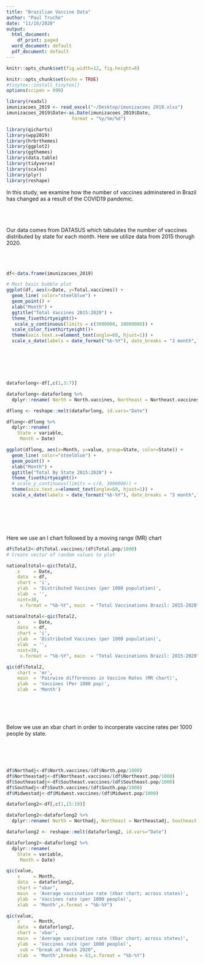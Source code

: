 ```yaml
---
title: "Brazilian Vaccine Data"
author: "Paul Truche"
date: "11/16/2020"
output:
  html_document:
    df_print: paged
  word_document: default
  pdf_document: default
---
```


```r
knitr::opts_chunk$set(fig.width=12, fig.height=8) 
```

```r
knitr::opts_chunk$set(echo = TRUE)
#tinytex::install_tinytex()
options(scipen = 999)
```

```r
library(readxl)
imunizacoes_2019 <- read_excel("~/Desktop/imunizacoes 2019.xlsx")
imunizacoes_2019$Date<-as.Date(imunizacoes_2019$Date,
                        format = "%y/%m/%d")
```

```r
library(qicharts)
library(wpp2019)
library(hrbrthemes)
library(ggplot2)
library(ggthemes)
library(data.table)
library(tidyverse)
library(scales)
library(plyr)
library(reshape)
```

In this study, we examine how the number of vaccines adminstered in Brazil has changed as a result of the COVID19 pandemic.
<br><br><br><br>

Our data comes from DATASUS which tabulates the number of vaccines distributed by state for each month.  Here we utilize data from 2015 thorugh 2020.
<br><br><br><br>

```r
df<-data.frame(imunizacoes_2019)

# Most basic bubble plot
ggplot(df, aes(x=Date, y=Total.vaccines)) +
  geom_line( color="steelblue") + 
  geom_point() +
  xlab("Month") +
  ggtitle("Total Vaccines 2015:2020") +
  theme_fivethirtyeight()+
   scale_y_continuous(limits = c(3000000, 18000000)) +
  scale_color_fivethirtyeight()+
  theme(axis.text.x=element_text(angle=60, hjust=1)) +
  scale_x_date(labels = date_format("%b-%Y"), date_breaks = "3 month",limit=c(as.Date("2015-01-01"),as.Date("2020-02-11")))
```
<br><br><br><br>

```r
dataforlong<-df[,c(1,3:7)]

dataforlong<-dataforlong %>% 
  dplyr::rename( North = North.vaccines, Northeast = Northeast.vaccines, Southeast =Southeast.vaccines , South =South.vaccines, Midwest =Midwest.vaccines)

dflong <- reshape::melt(dataforlong, id.vars="Date")

dflong<-dflong %>% 
  dplyr::rename(
    State = variable,
     Month = Date)

ggplot(dflong, aes(x=Month, y=value, group=State, color=State)) +
  geom_line( color="steelblue") + 
  geom_point() +
  xlab("Month") +
  ggtitle("Total By State 2015:2020") +
  theme_fivethirtyeight()+
  # scale_y_continuous(limits = c(0, 3000000)) +
  theme(axis.text.x=element_text(angle=60, hjust=1)) +
  scale_x_date(labels = date_format("%b-%Y"), date_breaks = "3 month",limit=c(as.Date("2015-01-01"),as.Date("2020-02-11")))
```
<br><br><br><br>

Here we use an I chart followed by a moving range (MR) chart

```r
df$Total2<-df$Total.vaccines/(df$Total.pop/1000)
# Create vector of random values to plot

nationaltotal<-qic(Total2,
    x     = Date,
    data  = df,
    chart = 'i',
    ylab  = 'Distributed Vaccines (per 1000 population)',
    xlab  = '',
    nint=30,
     x.format = "%b-%Y", main  = "Total Vaccinations Brazil: 2015-2020",sub ="")

nationaltotal<-qic(Total2,
    x     = Date,
    data  = df,
    chart = 'i',
    ylab  = 'Distributed Vaccines (per 1000 population)',
    xlab  = '',
    nint=30,
     x.format = "%b-%Y", main  = "Total Vaccinations Brazil: 2015-2020",sub ="Break at March 2020", breaks=63)

qic(df$Total2,
    chart = 'mr',
    main  = 'Pairwise differences in Vaccine Rates (MR chart)',
    ylab  = 'Vaccines (Per 1000 pop)',
    xlab  = 'Month')
```
<br><br><br><br>
Below we use an xbar chart in order to incorperate vaccine rates per 1000 people by state.  
<br><br><br><br>

```r

df$Northadj<-df$North.vaccines/(df$North.pop/1000)
df$Northeastadj<-df$Northeast.vaccines/(df$Northeast.pop/1000)
df$Southeastadj<-df$Southeast.vaccines/(df$Southeast.pop/1000)
df$Southadj<-df$South.vaccines/(df$South.pop/1000)
df$Midwestadj<-df$Midwest.vaccines/(df$Midwest.pop/1000)

dataforlong2<-df[,c(1,15:19)]

dataforlong2<-dataforlong2 %>% 
  dplyr::rename( North = Northadj, Northeast = Northeastadj, Southeast =Southeastadj , South =Southadj, Midwest = Midwestadj)

dataforlong2 <- reshape::melt(dataforlong2, id.vars="Date")

dataforlong2<-dataforlong2 %>% 
  dplyr::rename(
    State = variable,
     Month = Date)

qic(value, 
    x     = Month, 
    data  = dataforlong2,
    chart = "xbar",
    main  = 'Average vaccination rate (Xbar chart; across states)',
    ylab  = 'Vaccines rate (per 1000 people)',
    xlab  = 'Month',x.format = "%b-%Y")

qic(value, 
    x     = Month, 
    data  = dataforlong2,
    chart = 'xbar',
    main  = 'Average vaccination rate (Xbar chart; across states)',
    ylab  = 'Vaccines rate (per 1000 people)',
     sub = "break at March 2020",
    xlab  = 'Month',breaks = 63,x.format = "%b-%Y")

```


